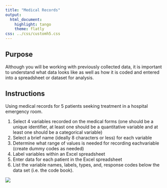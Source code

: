 ```yaml
---
title: "Medical Records"
output:
  html_document:
    highlight: tango
    theme: flatly
css: ../css/customh5.css
---
```


## Purpose
Although you will be working with previously collected data, it is important to understand what data looks like as well as how it is coded and entered into a spreadsheet or dataset for analysis.

## Instructions
Using medical records for 5 patients seeking treatment in a hospital emergency room.

1. Select 4 variables recorded on the medical forms (one should be a unique identifier, at least one should be a quantitative variable and at least one should be a categorical variable)
2. Select a brief name (ideally 8 characters or less) for each variable
3. Determine what range of values is needed for recording eachvariable (create dummy codes as needed)
4. Label variables within an Excel spreadsheet
5. Enter data for each patient in the Excel spreadsheet
6. List the variable names, labels, types, and, response codes below the data set (i.e. the code book).


![](med_records.png)